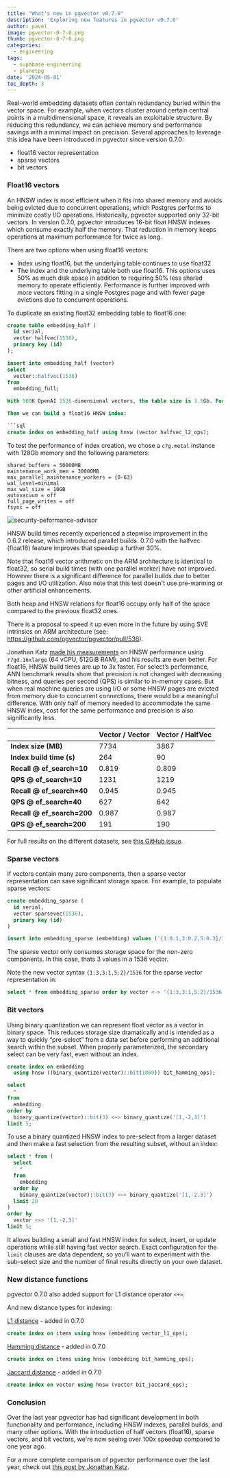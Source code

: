 ```yaml
---
title: "What's new in pgvector v0.7.0"
description: 'Exploring new features in pgvector v0.7.0'
author: pavel
image: pgvector-0-7-0.png
thumb: pgvector-0-7-0.png
categories:
  - engineering
tags:
  - supabase-engineering
  - planetpg
date: '2024-05-01'
toc_depth: 3
---
```


Real-world embedding datasets often contain redundancy buried within the vector space. For example, when vectors cluster around certain central points in a multidimensional space, it reveals an exploitable structure. By reducing this redundancy, we can achieve memory and performance savings with a minimal impact on precision. Several approaches to leverage this idea have been introduced in pgvector since version 0.7.0:

- float16 vector representation
- sparse vectors
- bit vectors

### Float16 vectors

An HNSW index is most efficient when it fits into shared memory and avoids being evicted due to concurrent operations, which Postgres performs to minimize costly I/O operations. Historically, pgvector supported only 32-bit vectors. In version 0.7.0, pgvector introduces 16-bit float HNSW indexes which consume exactly half the memory. That reduction in memory keeps operations at maximum performance for twice as long.

There are two options when using float16 vectors:

- Index using float16, but the underlying table continues to use float32
- The index and the underlying table both use float16. This options uses 50% as much disk space in addition to requiring 50% less shared memory to operate efficiently. Performance is further improved with more vectors fitting in a single Postgres page and with fewer page evictions due to concurrent operations.

To duplicate an existing float32 embedding table to float16 one:

```sql
create table embedding_half (
  id serial,
  vector halfvec(1536),
  primary key (id)
);

insert into embedding_half (vector)
select
  vector::halfvec(1536)
from
  embedding_full;

With 900K OpenAI 1536-dimensional vectors, the table size is 3.5Gb. For comparison, `embedding_full` required 7Gb.

Then we can build a float16 HNSW index:

```sql
create index on embedding_half using hnsw (vector halfvec_l2_ops);
```

To test the performance of index creation, we chose a `c7g.metal` instance with 128Gb memory and the following parameters:

```
shared_buffers = 50000MB
maintenance_work_mem = 30000MB
max_parallel_maintenance_workers = {0-63}
wal_level=minimal
max_wal_size = 10GB
autovacuum = off
full_page_writes = off
fsync = off
```

<Img
  alt="security-peformance-advisor"
  src="/images/blog/pgvector-0-7-0-perf.png"
  captionAlign="left"
  zoomable={false}
/>

HNSW build times recently experienced a stepwise improvement in the 0.6.2 release, which introduced parallel builds. 0.7.0 with the halfvec (float16) feature improves that speedup a further 30%.

Note that float16 vector arithmetic on the ARM architecture is identical to float32, so serial build times (with one parallel worker) have not improved. However there is a significant difference for parallel builds due to better pages and I/O utilization. Also note that this test doesn't use pre-warming or other artificial enhancements.

Both heap and HNSW relations for float16 occupy only half of the space compared to the previous float32 ones.

There is a proposal to speed it up even more in the future by using SVE intrinsics on ARM architecture (see: https://github.com/pgvector/pgvector/pull/536).

Jonathan Katz [made his measurements](https://jkatz05.com/post/postgres/pgvector-performance-150x-speedup) on HNSW performance using `r7gd.16xlarge` (64 vCPU, 512GiB RAM), and his results are even better. For float16, HNSW build times are up to 3x faster. For select’s performance, ANN benchmark results show that precision is not changed with decreasing bitness, and queries per second (QPS) is similar to in-memory cases. But when real machine queries are using I/O or some HNSW pages are evicted from memory due to concurrent connections, there would be a meaningful difference. With only half of memory needed to accommodate the same HNSW index, cost for the same performance and precision is also significantly less.

|                            | Vector / Vector | Vector / HalfVec |
| -------------------------- | --------------- | ---------------- |
| **Index size (MB)**        | 7734            | 3867             |
| **Index build time (s)**   | 264             | 90               |
| **Recall @ ef_search=10**  | 0.819           | 0.809            |
| **QPS @ ef_search=10**     | 1231            | 1219             |
| **Recall @ ef_search=40**  | 0.945           | 0.945            |
| **QPS @ ef_search=40**     | 627             | 642              |
| **Recall @ ef_search=200** | 0.987           | 0.987            |
| **QPS @ ef_search=200**    | 191             | 190              |

For full results on the different datasets, see [this GitHub issue](https://github.com/pgvector/pgvector/issues/326#issuecomment-2028467121).

### Sparse vectors

If vectors contain many zero components, then a sparse vector representation can save significant storage space. For example, to populate sparse vectors:

```sql
create embedding_sparse (
  id serial,
  vector sparsevec(1536),
  primary key (id)
)

insert into embedding_sparse (embedding) values ('{1:0.1,3:0.2,5:0.3}/1536'), ('{1:0.4,3:0.5,5:0.6}/1536');
```

The sparse vector only consumes storage space for the non-zero components. In this case, thats 3 values in a 1536 vector.

Note the new vector syntax `{1:3,3:1,5:2}/1536` for the sparse vector representation in:

```sql
select * from embedding_sparse order by vector <-> '{1:3,3:1,5:2}/1536' limit 5;
```

### Bit vectors

Using binary quantization we can represent float vector as a vector in binary space. This reduces storage size dramatically and is intended as a way to quickly “pre-select” from a data set before performing an additional search within the subset. When properly parameterized, the secondary select can be very fast, even without an index.

```sql
create index on embedding
  using hnsw ((binary_quantize(vector)::bit(1000)) bit_hamming_ops);

select
  *
from
  embedding
order by
  binary_quantize(vector)::bit(3) <~> binary_quantize('[1,-2,3]')
limit 5;
```

To use a binary quantized HNSW index to pre-select from a larger dataset and then make a fast selection from the resulting subset, without an index:

```sql
select * from (
  select
    *
  from
    embedding
  order by
    binary_quantize(vector)::bit(3) <~> binary_quantize('[1,-2,3]')
  limit 20
)
order by
  vector <=> '[1,-2,3]'
limit 5;
```

It allows building a small and fast HNSW index for select, insert, or update operations while still having fast vector search. Exact configuration for the `limit` clauses are data dependent, so you’ll want to experiment with the sub-select size and the number of final results directly on your own dataset.

### New distance functions

pgvector 0.7.0 also added support for L1 distance operator `<+>`.

And new distance types for indexing:

[L1 distance](https://en.wikipedia.org/wiki/Taxicab_geometry) - added in 0.7.0

```sql
create index on items using hnsw (embedding vector_l1_ops);
```

[Hamming distance](https://www.notion.so/What-s-new-in-pgvector-0-7-0-fd27d50c8d7e4186a0a4a4bc8b69c7ab?pvs=21) - added in 0.7.0

```sql
create index on items using hnsw (embedding bit_hamming_ops);
```

[Jaccard distance](https://en.wikipedia.org/wiki/Jaccard_index) - added in 0.7.0

```sql
create index on vector using hnsw (vector bit_jaccard_ops);
```

### Conclusion

Over the last year pgvector has had significant development in both functionality and performance, including HNSW indexes, parallel builds, and many other options. With the introduction of half vectors (float16), sparse vectors, and bit vectors, we're now seeing over 100x speedup compared to one year ago.

For a more complete comparison of pgvector performance over the last year, check out [this post by Jonathan Katz](https://jkatz05.com/post/postgres/pgvector-performance-150x-speedup/).

